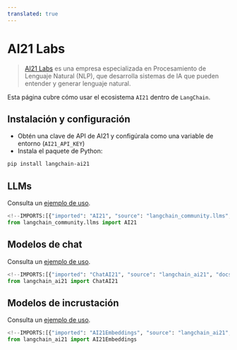 ```yaml
---
translated: true
---
```


# AI21 Labs

>[AI21 Labs](https://www.ai21.com/about) es una empresa especializada en Procesamiento de Lenguaje Natural (NLP), que desarrolla sistemas de IA que pueden entender y generar lenguaje natural.

Esta página cubre cómo usar el ecosistema `AI21` dentro de `LangChain`.

## Instalación y configuración

- Obtén una clave de API de AI21 y configúrala como una variable de entorno (`AI21_API_KEY`)
- Instala el paquete de Python:

```bash
pip install langchain-ai21
```

## LLMs

Consulta un [ejemplo de uso](/docs/integrations/llms/ai21).

```python
<!--IMPORTS:[{"imported": "AI21", "source": "langchain_community.llms", "docs": "https://api.python.langchain.com/en/latest/llms/langchain_community.llms.ai21.AI21.html", "title": "AI21 Labs"}]-->
from langchain_community.llms import AI21
```

## Modelos de chat

Consulta un [ejemplo de uso](/docs/integrations/chat/ai21).

```python
<!--IMPORTS:[{"imported": "ChatAI21", "source": "langchain_ai21", "docs": "https://api.python.langchain.com/en/latest/chat_models/langchain_ai21.chat_models.ChatAI21.html", "title": "AI21 Labs"}]-->
from langchain_ai21 import ChatAI21
```

## Modelos de incrustación

Consulta un [ejemplo de uso](/docs/integrations/text_embedding/ai21).

```python
<!--IMPORTS:[{"imported": "AI21Embeddings", "source": "langchain_ai21", "docs": "https://api.python.langchain.com/en/latest/embeddings/langchain_ai21.embeddings.AI21Embeddings.html", "title": "AI21 Labs"}]-->
from langchain_ai21 import AI21Embeddings
```
